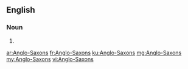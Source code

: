 ==English==

===Noun===
{{head|en|plural}}

# {{plural of|Anglo-Saxon|lang=en}}

[[ar:Anglo-Saxons]]
[[fr:Anglo-Saxons]]
[[ku:Anglo-Saxons]]
[[mg:Anglo-Saxons]]
[[my:Anglo-Saxons]]
[[vi:Anglo-Saxons]]
